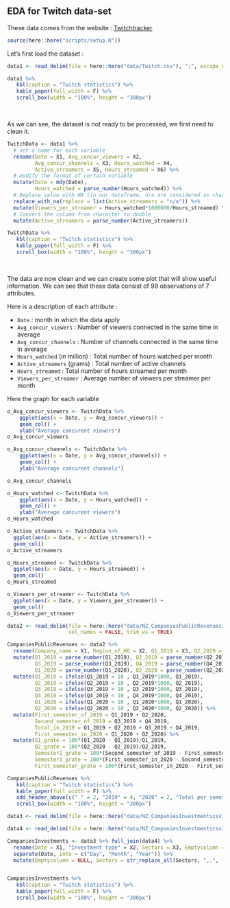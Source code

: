 ## EDA for Twitch data-set

These data comes from the website : [Twitchtracker](https://twitchtracker.com/statistics)

```r
source(here::here("scripts/setup.R"))
```

Let's first load the dataset :

```r
data1 <- read_delim(file = here::here("data/Twitch.csv"), ";", escape_double = FALSE, col_names = FALSE, trim_ws = TRUE)

data1 %>% 
   kbl(caption = "Twitch statistics") %>%  
   kable_paper(full_width = F) %>% 
   scroll_box(width = "100%", height = "300px")
```
<p>&nbsp;</p>
As we can see, the dataset is not ready to be processed, we first need to clean it.

```r
TwitchData <- data1 %>%
  # set a name for each variable
  rename(Date = X1, Avg_concur_viewers = X2, 
         Avg_concur_channels = X3, Hours_watched = X4, 
         Active_streamers = X5, Hours_streamed = X6) %>%
  # modify the format of certain variable
  mutate(Date = mdy(Date), 
         Hours_watched = parse_number(Hours_watched)) %>%
  # Replace value with NA (in our dataframe, n/a are considered as character)
  replace_with_na(replace = list(Active_streamers = "n/a")) %>%
  mutate(Viewers_per_streamer = Hours_watched*1000000/Hours_streamed) %>%
  # Convert the column from character to double
  mutate(Active_streamers = parse_number(Active_streamers))

TwitchData %>% 
   kbl(caption = "Twitch statistics") %>%  
   kable_paper(full_width = F) %>% 
   scroll_box(width = "100%", height = "300px")
```
<p>&nbsp;</p>
The data are now clean and we can create some plot that will show useful information. 
We can see that these data consist of 99 observations of 7 attributes.

Here is a description of each attribute :
   
- `Date` : month in which the data apply
- `Avg_concur_viewers` : Number of viewers connected in the same time in average 
- `Avg_concur_channels` : Number of channels connected in the same time in average 
- `Hours_watched` (in million) : Total number of hours watched per month
- `Active_streamers` (grams) : Total number of active channels
- `Hours_streamed` : Total number of hours streamed per month
- `Viewers_per_streamer` : Average number of viewers per streamer per month


Here the graph for each variable 

```r
o_Avg_concur_viewers <- TwitchData %>% 
    ggplot(aes(x = Date, y = Avg_concur_viewers)) +
    geom_col() +
    ylab("Average concurent viewers")
o_Avg_concur_viewers

o_Avg_concur_channels <- TwitchData %>% 
    ggplot(aes(x = Date, y = Avg_concur_channels)) +
    geom_col() +
    ylab("Average concurent channels")

o_Avg_concur_channels

o_Hours_watched <- TwitchData %>% 
    ggplot(aes(x = Date, y = Hours_watched)) +
    geom_col() +
    ylab("Average concurent viewers")
o_Hours_watched

o_Active_streamers <- TwitchData %>% 
  ggplot(aes(x = Date, y = Active_streamers)) +
  geom_col()
o_Active_streamers

o_Hours_streamed <- TwitchData %>% 
  ggplot(aes(x = Date, y = Hours_streamed)) +
  geom_col()
o_Hours_streamed

o_Viewers_per_streamer <- TwitchData %>% 
  ggplot(aes(x = Date, y = Viewers_per_streamer)) +
  geom_col()
o_Viewers_per_streamer
```

```r
data2 <- read_delim(file = here::here("data/NZ_CompaniesPublicRevenues2.csv"), ";", escape_double = FALSE,
                    col_names = FALSE, trim_ws = TRUE)

CompaniesPublicRevenues <- data2 %>%
  rename(Company_name = X1, Region_of_HQ = X2, Q1_2019 = X3, Q2_2019 = X4, Q3_2019 = X5, Q4_2019 = X6, Q1_2020 = X7, Q2_2020 = X8) %>%
  mutate(Q1_2019 = parse_number(Q1_2019), Q2_2019 = parse_number(Q2_2019), 
         Q3_2019 = parse_number(Q3_2019), Q4_2019 = parse_number(Q4_2019), 
         Q1_2020 = parse_number(Q1_2020), Q2_2020 = parse_number(Q2_2020)) %>%
  mutate(Q1_2019 = ifelse(Q1_2019 < 10 , Q1_2019*1000, Q1_2019), 
         Q2_2019 = ifelse(Q2_2019 < 10 , Q2_2019*1000, Q2_2019), 
         Q3_2019 = ifelse(Q3_2019 < 10 , Q3_2019*1000, Q3_2019), 
         Q4_2019 = ifelse(Q4_2019 < 10 , Q4_2019*1000, Q4_2019),
         Q1_2020 = ifelse(Q1_2020 < 10 , Q1_2020*1000, Q1_2020),
         Q2_2020 = ifelse(Q2_2020 < 10 , Q2_2020*1000, Q2_2020)) %>%
  mutate(First_semester_of_2019 = Q1_2019 + Q2_2020, 
         Second_semester_of_2019 = Q3_2019 + Q4_2019, 
         Total_in_2019 = Q1_2019 + Q2_2019 + Q3_2019 + Q4_2019, 
         First_semester_in_2020 = Q1_2020 + Q2_2020) %>%
  mutate(Q1_grate = 100*(Q1_2020 - Q1_2019)/Q1_2019, 
         Q2_grate = 100*(Q2_2020 - Q2_2019)/Q2_2019, 
         Semester2_grate = 100*(Second_semester_of_2019 - First_semester_of_2019)/First_semester_of_2019,
         Semester3_grate = 100*(First_semester_in_2020 - Second_semester_of_2019)/Second_semester_of_2019,
         First_semester_grate = 100*(First_semester_in_2020 - First_semester_of_2019)/First_semester_of_2019)

CompaniesPublicRevenues %>% 
   kbl(caption = "Twitch statistics") %>%  
   kable_paper(full_width = F) %>% 
   add_header_above(c(" " = 2, "2019" = 4, "2020" = 2, "Total per semester/year" = 4, "Growth rate" = 5)) %>%
   scroll_box(width = "100%", height = "300px")
```

```r
data3 <- read_delim(file = here::here("data/NZ_CompaniesInvestmentscsv1.csv"), ";", escape_double = FALSE, col_names = FALSE, trim_ws = TRUE)

data4 <- read_delim(file = here::here("data/NZ_CompaniesInvestmentscsv2.csv"), ";", escape_double = FALSE, col_names = FALSE, trim_ws = TRUE)

CompaniesInvestments <- data3 %>% full_join(data4) %>%
  rename(Date = X1, "Investment type" = X2, Sectors = X3, Emptycolumn = X4, Investee = X5, Amount = X6) %>%
  separate(Date, into = c("Day", "Month", "Year")) %>%
  mutate(Emptycolumn = NULL, Sectors = str_replace_all(Sectors, ",.", ", "))


CompaniesInvestments %>% 
   kbl(caption = "Twitch statistics") %>%  
   kable_paper(full_width = F) %>% 
   scroll_box(width = "100%", height = "300px")
```